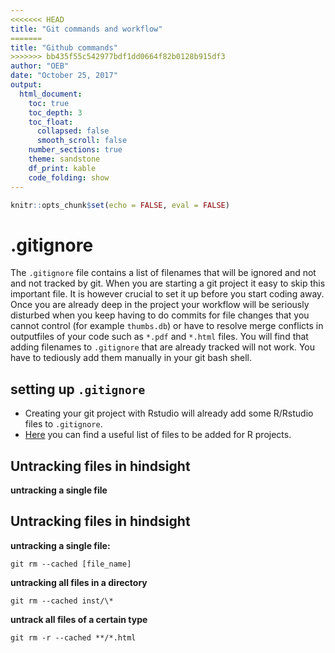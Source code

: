 ```yaml
---
<<<<<<< HEAD
title: "Git commands and workflow"
=======
title: "Github commands"
>>>>>>> bb435f55c542977bdf1dd0664f82b0128b915df3
author: "OEB"
date: "October 25, 2017"
output:
  html_document: 
    toc: true
    toc_depth: 3
    toc_float: 
      collapsed: false
      smooth_scroll: false
    number_sections: true
    theme: sandstone
    df_print: kable  
    code_folding: show 
---
```


```r
knitr::opts_chunk$set(echo = FALSE, eval = FALSE)
```

# .gitignore

The `.gitignore` file contains a list of filenames that will be ignored and not and not tracked by git. When you are starting a git project it easy to skip this important file. It is however crucial to set it up before you start coding away. Once you are already deep in the project your workflow will be seriously disturbed when you keep having to do commits for file changes that you cannot control (for example `thumbs.db`) or have to resolve merge conflicts in outputfiles of your code such as `*.pdf` and `*.html` files. You will find that adding filenames to `.gitignore` that are already tracked will not work. You have to tediously add them manually in your git bash shell.

## setting up `.gitignore`

- Creating your git project with Rstudio will already add some R/Rstudio files to `.gitignore`.  
- [Here](https://github.com/github/gitignore/blob/master/R.gitignore) you can find a useful list of files to be added for R projects.  

## Untracking files in hindsight

**untracking a single file**    

## Untracking files in hindsight

**untracking a single file:**  

```{}
git rm --cached [file_name]
```

**untracking all files in a directory** 

```{}
git rm --cached inst/\*
```

**untrack all files of a certain type**  

```{}
git rm -r --cached **/*.html
```


